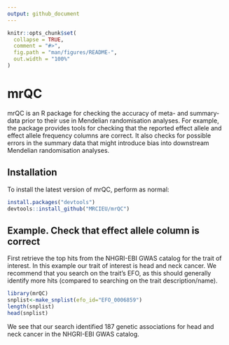 ```yaml
---
output: github_document
---
```


<!-- README.md is generated from README.Rmd. Please edit that file -->

```r
knitr::opts_chunk$set(
  collapse = TRUE,
  comment = "#>",
  fig.path = "man/figures/README-",
  out.width = "100%"
)
```

# mrQC

<!-- badges: start -->
<!-- badges: end -->

mrQC is an R package for checking the accuracy of meta- and summary-data prior to their use in Mendelian randomisation analyses. For example, the package provides tools for checking that the reported effect allele and effect allele frequency columns are correct. It also checks for possible errors in the summary data that might introduce bias into downstream Mendelian randomisation analyses.   

## Installation

To install the latest version of mrQC, perform as normal:

``` r
install.packages("devtools")
devtools::install_github("MRCIEU/mrQC")
```

## Example. Check that effect allele column is correct

First retrieve the top hits from the NHGRI-EBI GWAS catalog for the trait of interest. In this example our trait of interest is head and neck cancer. We recommend that you search on the trait's EFO, as this should generally identify more hits (compared to searching on the trait description/name).  

```r
library(mrQC)
snplist<-make_snplist(efo_id="EFO_0006859")
length(snplist)
head(snplist)
```

We see that our search identified 187 genetic associations for head and neck cancer in the NHGRI-EBI GWAS catalog. 

